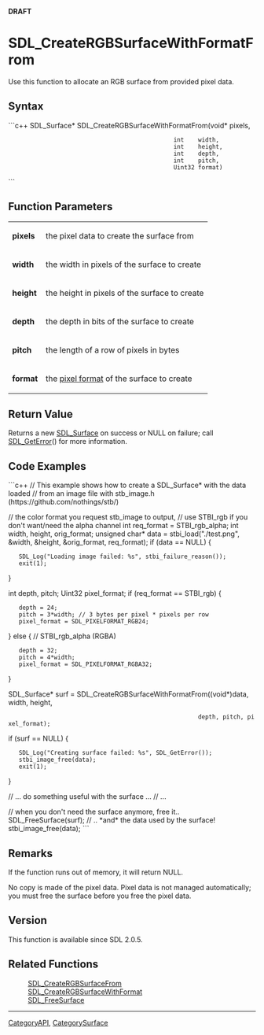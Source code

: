 <!-- pragma section-numbers off -->
<!-- pragma camelcase off -->
'''DRAFT'''

<!-- #*^*^*^*^*See http://wiki.libsdl.org/moin.cgi/SGFunctions for details on editing this page*^*^*^*^* -->


= SDL_CreateRGBSurfaceWithFormatFrom =
Use this function to allocate an RGB surface from provided pixel data.




== Syntax ==
```c++
SDL_Surface* SDL_CreateRGBSurfaceWithFormatFrom(void*  pixels,
                                                int    width,
                                                int    height,
                                                int    depth,
                                                int    pitch,
                                                Uint32 format)
```


== Function Parameters ==
{|
|'''pixels'''
|the pixel data to create the surface from
|-
|'''width'''
|the width in pixels of the surface to create
|-
|'''height'''
|the height in pixels of the surface to create
|-
|'''depth'''
|the depth in bits of the surface to create
|-
|'''pitch'''
|the length of a row of pixels in bytes
|-
|'''format'''
|the [[SDL_PixelFormatEnum|pixel format]] of the surface to create
|}


== Return Value ==
Returns a new [[SDL_Surface]] on success or NULL on failure; call [[SDL_GetError]]() for more information.


== Code Examples ==
```c++
// This example shows how to create a SDL_Surface* with the data loaded
// from an image file with stb_image.h (https://github.com/nothings/stb/)

// the color format you request stb_image to output,
// use STBI_rgb if you don't want/need the alpha channel
int req_format = STBI_rgb_alpha;
int width, height, orig_format;
unsigned char* data = stbi_load("./test.png", &width, &height, &orig_format, req_format);
if (data == NULL) {
    SDL_Log("Loading image failed: %s", stbi_failure_reason());
    exit(1);
}

int depth, pitch;
Uint32 pixel_format;
if (req_format == STBI_rgb) {
    depth = 24;
    pitch = 3*width; // 3 bytes per pixel * pixels per row
    pixel_format = SDL_PIXELFORMAT_RGB24;
} else { // STBI_rgb_alpha (RGBA)
    depth = 32;
    pitch = 4*width;
    pixel_format = SDL_PIXELFORMAT_RGBA32;
}

SDL_Surface* surf = SDL_CreateRGBSurfaceWithFormatFrom((void*)data, width, height,
                                                       depth, pitch, pixel_format);

if (surf == NULL) {
    SDL_Log("Creating surface failed: %s", SDL_GetError());
    stbi_image_free(data);
    exit(1);
}

// ... do something useful with the surface ...
// ...

// when you don't need the surface anymore, free it..
SDL_FreeSurface(surf);
// .. *and* the data used by the surface!
stbi_image_free(data);
```


== Remarks ==
If the function runs out of memory, it will return NULL.

<!-- # TODO: something about depth being 4 or 8 and palettes, like in SDL_CreateRGBSurface ? -->

No copy is made of the pixel data.  Pixel data is not managed automatically; you must free the surface before you free the pixel data.

== Version ==
This function is available since SDL 2.0.5.


== Related Functions ==
:[[SDL_CreateRGBSurfaceFrom]]
:[[SDL_CreateRGBSurfaceWithFormat]]
:[[SDL_FreeSurface]]
<!-- #Remove this section if empty -->

----
[[CategoryAPI]], [[CategorySurface]]
<!-- #See the Style Guide for instructions on editing the footer. -->
